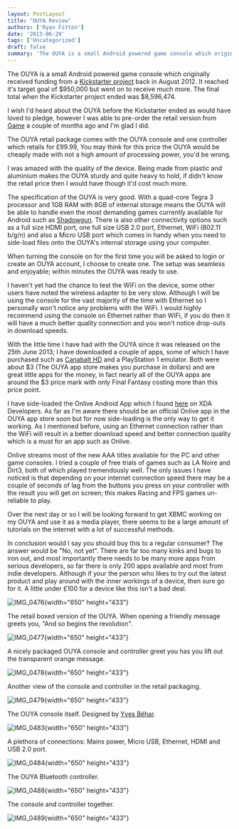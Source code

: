 ```yaml
---
layout: PostLayout
title: "OUYA Review"
authors: ['Ryan Fitton']
date: '2013-06-29'
tags: ['Uncategorized']
draft: false
summary: 'The OUYA is a small Android powered game console which originally received funding from a Kickstarter project back in August 2012. It reached it&#8217;s target goal of \$950,000 but went on to receive much more. The final total when the Kickstarter project ended was \$8,596,474. I wish I&#8217;d heard about the OUYA before the Kickstarter ended as would ...'
---
```


The OUYA is a small Android powered game console which originally received funding from a [Kickstarter project](http://www.kickstarter.com/projects/ouya/ouya-a-new-kind-of-video-game-console) back in August 2012. It reached it's target goal of \$950,000 but went on to receive much more. The final total when the Kickstarter project ended was \$8,596,474.

I wish I'd heard about the OUYA before the Kickstarter ended as would have loved to pledge, however I was able to pre-order the retail version from [Game](http://www.game.co.uk/webapp/wcs/stores/servlet/HubArticleView?hubId=214785&articleId=214786&storeId=10151) a couple of months ago and I'm glad I did.

The OUYA retail package comes with the OUYA console and one controller which retails for £99.99, You may think for this price the OUYA would be cheaply made with not a high amount of processing power, you'd be wrong.

I was amazed with the quality of the device. Being made from plastic and aluminium makes the OUYA sturdy and quite heavy to hold, if didn't know the retail price then I would have though it'd cost much more.

The specification of the OUYA is very good. With a quad-core Tegra 3 processor and 1GB RAM with 8GB of internal storage means the OUYA will be able to handle even the most demanding games currently available for Android such as [Shadowgun](http://www.madfingergames.com/g_shadowgun.html). There is also other connectivity options such as a full size HDMI port, one full size USB 2.0 port, Ethernet, WiFi (802.11 b/g/n) and also a Micro USB port which comes in handy when you need to side-load files onto the OUYA's internal storage using your computer.

When turning the console on for the first time you will be asked to login or create an OUYA account, I choose to create one. The setup was seamless and enjoyable; within minutes the OUYA was ready to use.

I haven't yet had the chance to test the WiFi on the device, some other users have noted the wireless adapter to be very slow. Although I will be using the console for the vast majority of the time with Ethernet so I personally won't notice any problems with the WiFi. I would highly recommend using the console on Ethernet rather than WiFi, if you do then it will have a much better quality connection and you won't notice drop-outs in download speeds.

With the little time I have had with the OUYA since it was released on the 25th June 2013; I have downloaded a couple of apps, some of which I have purchased such as [Canabalt HD](http://www.adamatomic.com/canabalt/mega/) and a PlayStation 1 emulator. Both were about \$3 (The OUYA app store makes you purchase in dollars) and are great little apps for the money, in fact nearly all of the OUYA apps are around the \$3 price mark with only Final Fantasy costing more than this price point.

I have side-loaded the Onlive Android App which I found [here](http://forum.xda-developers.com/showthread.php?t=1906021) on XDA Developers. As far as I'm aware there should be an official Onlive app in the OUYA app store soon but for now side-loading is the only way to get it working. As I mentioned before, using an Ethernet connection rather than the WiFi will result in a better download speed and better connection quality which is a must for an app such as Onlive.

Onlive streams most of the new AAA titles available for the PC and other game consoles. I tried a couple of free trials of games such as LA Noire and Dirt3, both of which played tremendously well. The only issues I have noticed is that depending on your internet connection speed there may be a couple of seconds of lag from the buttons you press on your controller with the result you will get on screen; this makes Racing and FPS games un-reliable to play.

Over the next day or so I will be looking forward to get XBMC working on my OUYA and use it as a media player, there seems to be a large amount of tutorials on the internet with a lot of successful methods.

In conclusion would I say you should buy this to a regular consumer? The answer would be "No, not yet". There are far too many kinks and bugs to iron out, and most importantly there needs to be many more apps from serious developers, so far there is only 200 apps available and most from indie developers. Although if your the person who likes to try out the latest product and play around with the inner workings of a device, then sure go for it. A little under £100 for a device like this isn't a bad deal.

![IMG_0476](/static/img/blog/2013/06/IMG_0476.jpg){width="650" height="433"}

The retail boxed version of the OUYA. When opening a friendly message greets you, "And so begins the revolution".

![IMG_0477](/static/img/blog/2013/06/IMG_0477.jpg){width="650" height="433"}

A nicely packaged OUYA console and controller greet you has you lift out the transparent orange message.

![IMG_0478](/static/img/blog/2013/06/IMG_0478.jpg){width="650" height="433"}

Another view of the console and controller in the retail packaging.

![IMG_0479](/static/img/blog/2013/06/IMG_0479.jpg){width="650" height="433"}

The OUYA console itself. Designed by [Yves Béhar](http://en.wikipedia.org/wiki/Yves_B%C3%A9har).

![IMG_0483](/static/img/blog/2013/06/IMG_0483.jpg){width="650" height="433"}

A plethora of connections: Mains power, Micro USB, Ethernet, HDMI and USB 2.0 port.

![IMG_0484](/static/img/blog/2013/06/IMG_0484.jpg){width="650" height="433"}

The OUYA Bluetooth controller.

![IMG_0488](/static/img/blog/2013/06/IMG_0488.jpg){width="650" height="433"}

The console and controller together.

![IMG_0489](/static/img/blog/2013/06/IMG_0489.jpg){width="650" height="433"}

